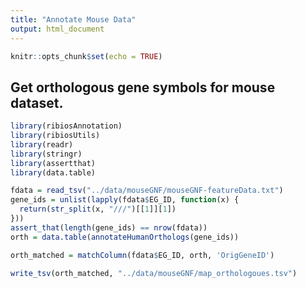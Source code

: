 ```yaml
---
title: "Annotate Mouse Data"
output: html_document
---
```


```r
knitr::opts_chunk$set(echo = TRUE)
```

## Get orthologous gene symbols for mouse dataset. 
```r
library(ribiosAnnotation)
library(ribiosUtils)
library(readr)
library(stringr)
library(assertthat)
library(data.table)
```

```r
fdata = read_tsv("../data/mouseGNF/mouseGNF-featureData.txt")
gene_ids = unlist(lapply(fdata$EG_ID, function(x) {
  return(str_split(x, "///")[[1]][1])
}))
assert_that(length(gene_ids) == nrow(fdata))
orth = data.table(annotateHumanOrthologs(gene_ids))

orth_matched = matchColumn(fdata$EG_ID, orth, 'OrigGeneID')

write_tsv(orth_matched, "../data/mouseGNF/map_orthologoues.tsv")
```
